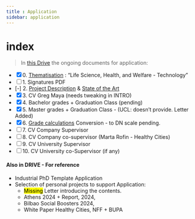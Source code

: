 ```yaml
---
title : Application
sidebar: application
---
```


# index
> In [this Drive](https://drive.google.com/drive/folders/1q_g4ecZssQGD29cFIjaSki6LbbbslKsn) the ongoing documents for application:

- [x] 0. [Thematisation](thematization.qmd) : "Life Science, Health, and Welfare - Technology"  
- [ ] 1. Signatures PDF  
- [-] 2. [Project Description](project_description.qmd) & [State of the Art](state_of_the_art.qmd)
- [x] 3. CV Greg Maya (needs tweaking in INTRO)
- [x] 4. Bachelor grades + Graduation Class (pending)
- [x] 5. Master grades + Graduation Class - (UCL: doesn't provide. Letter Added) 
- [x] 6. [Grade calculations](https://docs.google.com/spreadsheets/d/- ppLARUOxJwdE7ya99CMpQIKkS8UKGmDIjAyqZFdiY/edit?gid=856919908#gid=856919908) Conversion - to DN scale pending.
- [ ] 7. CV Company Supervisor
- [ ] 8. CV Company co-supervisor (Marta Rofin - Healthy Cities)
- [ ] 9. CV University Supervisor
- [ ] 10. CV University co-Supervisor (if any)

#### Also in DRIVE - For reference    
* Industrial PhD Template Application
* Selection of personal projects to support Application: 
    - <mark>Missing</mark> Letter introducing the contents.
    - Athens 2024 + Report, 2024, 
    - Bilbao Social Boosters 2024, 
    - White Paper Healthy Cities, NFF + BUPA